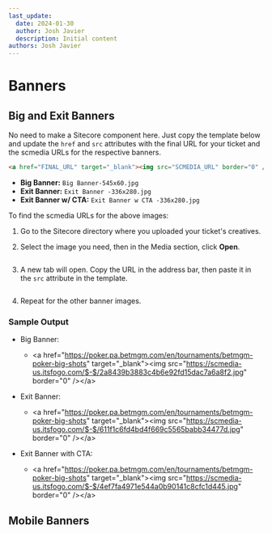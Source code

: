 ---
last_update:
  date: 2024-01-30
  author: Josh Javier
  description: Initial content
authors: Josh Javier
---


# Banners

## Big and Exit Banners

No need to make a Sitecore component here. Just copy the template below and update the `href` and `src` attributes with the final URL for your ticket and the scmedia URLs for the respective banners.

```html
<a href="FINAL_URL" target="_blank"><img src="SCMEDIA_URL" border="0" /></a>
```

- **Big Banner:** `Big Banner-545x60.jpg`
- **Exit Banner:** `Exit Banner -336x280.jpg`
- **Exit Banner w/ CTA:** `Exit Banner w CTA -336x280.jpg`

To find the scmedia URLs for the above images:

1. Go to the Sitecore directory where you uploaded your ticket's creatives.
2. Select the image you need, then in the Media section, click **Open**.

   <img src={scmediaUrl1} alt="" className="my-4" />

3. A new tab will open. Copy the URL in the address bar, then paste it in the `src` attribute in the template.

   <img src={scmediaUrl2} alt="" className="my-4" />

4. Repeat for the other banner images.

### Sample Output

- Big Banner:
  - \<a href="https://poker.pa.betmgm.com/en/tournaments/betmgm-poker-big-shots" target="_blank">\<img src="https://scmedia-us.itsfogo.com/$-$/2a8439b3883c4b6e92fd15dac7a6a8f2.jpg" border="0" />\</a>

- Exit Banner:
  - \<a href="https://poker.pa.betmgm.com/en/tournaments/betmgm-poker-big-shots" target="_blank">\<img src="https://scmedia-us.itsfogo.com/$-$/611f1c6fd4bd4f669c5565babb34477d.jpg" border="0" />\</a>

- Exit Banner with CTA: 
  - \<a href="https://poker.pa.betmgm.com/en/tournaments/betmgm-poker-big-shots" target="_blank">\<img src="https://scmedia-us.itsfogo.com/$-$/4ef7fa4971e544a0b90141c8cfc1d445.jpg" border="0" />\</a>

## Mobile Banners
